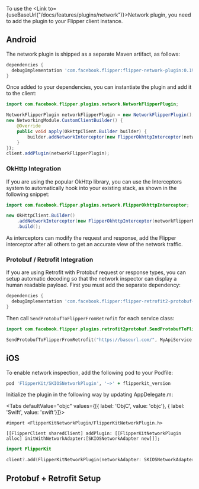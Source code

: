 
To use the <Link to={useBaseUrl("/docs/features/plugins/network")}>Network plugin</Link>, you need to add the plugin to your Flipper client instance.

## Android

The network plugin is shipped as a separate Maven artifact, as follows:

```groovy
dependencies {
  debugImplementation 'com.facebook.flipper:flipper-network-plugin:0.191.0'
}
```

Once added to your dependencies, you can instantiate the plugin and add it to the client:

```java
import com.facebook.flipper.plugins.network.NetworkFlipperPlugin;

NetworkFlipperPlugin networkFlipperPlugin = new NetworkFlipperPlugin();
new NetworkingModule.CustomClientBuilder() {
    @Override
    public void apply(OkHttpClient.Builder builder) {
        builder.addNetworkInterceptor(new FlipperOkhttpInterceptor(networkFlipperPlugin));
    }
});
client.addPlugin(networkFlipperPlugin);
```

### OkHttp Integration

If you are using the popular OkHttp library, you can use the Interceptors system to automatically hook into your existing stack, as shown in the following snippet:

```java
import com.facebook.flipper.plugins.network.FlipperOkhttpInterceptor;

new OkHttpClient.Builder()
    .addNetworkInterceptor(new FlipperOkhttpInterceptor(networkFlipperPlugin))
    .build();
```

As interceptors can modify the request and response, add the Flipper interceptor after all others to get an accurate view of the network traffic.

### Protobuf / Retrofit Integration

If you are using Retrofit with Protobuf request or response types, you can setup automatic decoding so that the network inspector can display a human readable payload. First you must add the separate dependency:

```groovy
dependencies {
  debugImplementation 'com.facebook.flipper:flipper-retrofit2-protobuf-plugin:0.91.2'
}
```

Then call `SendProtobufToFlipperFromRetrofit` for each service class:

```kotlin
import com.facebook.flipper.plugins.retrofit2protobuf.SendProtobufToFlipperFromRetrofit

SendProtobufToFlipperFromRetrofit("https://baseurl.com/", MyApiService::class.java)
```

## iOS

To enable network inspection, add the following pod to your Podfile:

```ruby
pod 'FlipperKit/SKIOSNetworkPlugin', '~>' + flipperkit_version
```

Initialize the plugin in the following way by updating AppDelegate.m:

<Tabs defaultValue="objc" values={[{ label: 'ObjC', value: 'objc'}, { label: 'Swift', value: 'swift'}]}>
<TabItem value="objc">

```objc
#import <FlipperKitNetworkPlugin/FlipperKitNetworkPlugin.h>

[[FlipperClient sharedClient] addPlugin: [[FlipperKitNetworkPlugin alloc] initWithNetworkAdapter:[SKIOSNetworkAdapter new]]];
```

</TabItem>
<TabItem value="swift">

```swift
import FlipperKit

client?.add(FlipperKitNetworkPlugin(networkAdapter: SKIOSNetworkAdapter()))
```

</TabItem>
</Tabs>

## Protobuf + Retrofit Setup

<ProtobufRetrofitSetup />
